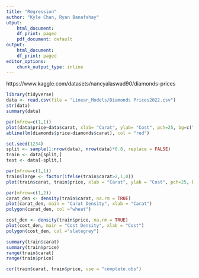 ```yaml
---
title: "Regression"
author: "Kyle Chan, Ryan Banafshay"
utput:
    html_document:
    df_print: paged
    pdf_document: default
output:
    html_document:
    df_print: paged
editor_options:
    chunk_output_type: inline
---
```

https://www.kaggle.com/datasets/nancyalaswad90/diamonds-prices
```r
library(tidyverse)
data <- read.csv(file = "Linear_Models/Diamonds Prices2022.csv")
str(data)
summary(data)
```

```r
par(mfrow=c(1,1))
plot(data$price~data$carat, xlab= "Carat", ylab= "Cost", pch=25, bg=c("aquamarine1"))
abline(lm(diamonds$price~diamonds$carat), col = "red")
```

```r
set.seed(1234)
split <- sample(1:nrow(data), nrow(data)*0.8, replace = FALSE)
train <- data[split,]
test <- data[-split,]
```

```r
par(mfrow=c(1,1))
train$large <- factor(ifelse(train$carat>2,1,0))
plot(train$carat, train$price, xlab = "Carat", ylab = "Cost", pch=25, bg=c("aquamarine1","blue")[unclass(train$large)])
```

```r
par(mfrow=c(1,2))
carat_den <- density(train$carat, na.rm = TRUE)
plot(carat_den, main = "Carat Density", xlab = "Carat")
polygon(carat_den, col ="wheat")

cost_den <- density(train$price, na.rm = TRUE)
plot(cost_den, main = "Cost Density", xlab = "Cost")
polygon(cost_den, col ="slategrey")
```

```r
summary(train$carat)
summary(train$price)
range(train$carat)
range(train$price)

cor(train$carat, train$price, use = "complete.obs")
```
```r

```